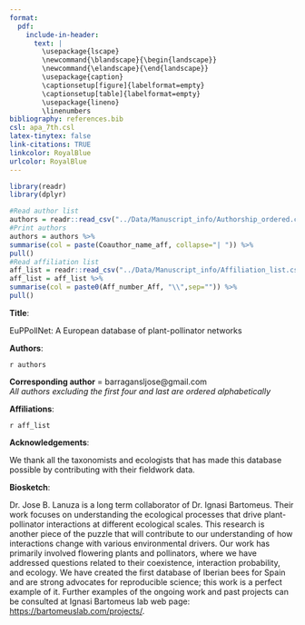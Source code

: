 ```yaml
---
format:
  pdf:
    include-in-header: 
      text: |
        \usepackage{lscape}
        \newcommand{\blandscape}{\begin{landscape}}
        \newcommand{\elandscape}{\end{landscape}}
        \usepackage{caption}
        \captionsetup[figure]{labelformat=empty}
        \captionsetup[table]{labelformat=empty}
        \usepackage{lineno}
        \linenumbers
bibliography: references.bib
csl: apa_7th.csl
latex-tinytex: false
link-citations: TRUE
linkcolor: RoyalBlue
urlcolor: RoyalBlue
---
```


```r

library(readr)
library(dplyr)

#Read author list 
authors = readr::read_csv("../Data/Manuscript_info/Authorship_ordered.csv")
#Print authors
authors = authors %>% 
summarise(col = paste(Coauthor_name_aff, collapse="| ")) %>% 
pull()
#Read affiliation list 
aff_list = readr::read_csv("../Data/Manuscript_info/Affiliation_list.csv")
aff_list = aff_list %>% 
summarise(col = paste0(Aff_number_Aff, "\\",sep="")) %>% 
pull()


```

\vspace*{-14mm}

**Title**: 

EuPPollNet: A European database of plant-pollinator networks

**Authors**:

`r authors`

**Corresponding author** = barragansljose@gmail.com\
*All authors excluding the first four and last are ordered alphabetically*


**Affiliations**:

\begingroup
\small

`r aff_list`

\small
\endgroup

**Acknowledgements**:

We thank all the taxonomists and ecologists that has made this database possible by contributing with their fieldwork data. 

**Biosketch**: 

Dr. Jose B. Lanuza is a long term collaborator of Dr. Ignasi Bartomeus. Their work focuses on understanding the ecological processes that drive plant-pollinator interactions at different ecological scales. This research is another piece of the puzzle that will contribute to our understanding of how interactions change with various environmental drivers. Our work has primarily involved flowering plants and pollinators, where we have addressed questions related to their coexistence, interaction probability, and ecology. We have created the first database of Iberian bees for Spain and are strong advocates for reproducible science; this work is a perfect example of it. Further examples of the ongoing work and past projects can be consulted at Ignasi Bartomeus lab web page: <https://bartomeuslab.com/projects/>.



